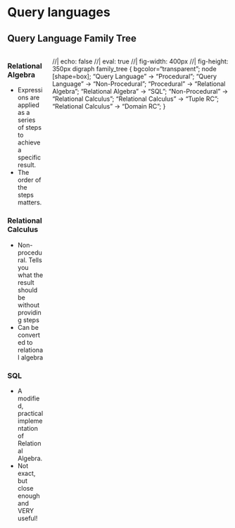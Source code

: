 
# Query languages

## Query Language Family Tree

:::: {.columns}
::: {.column}
### Relational Algebra

- Expressions are applied as a series of
steps to achieve a specific result.
- The order of the steps matters.

### Relational Calculus

- Non-procedural.  Tells you what the result
should be without providing steps
- Can be converted to relational algebra

### SQL

- A modified, practical implementation of Relational Algebra.
- Not exact, but close enough and VERY useful!

:::

::: {.column}

//| echo: false
//| eval: true
//| fig-width: 400px
//| fig-height: 350px
digraph family_tree {
    bgcolor="transparent";
    node [shape=box];
    "Query Language" -> "Procedural";
    "Query Language" -> "Non-Procedural";
    "Procedural" -> "Relational Algebra";
    "Relational Algebra" -> "SQL";
    "Non-Procedural" -> "Relational Calculus";
    "Relational Calculus" -> "Tuple RC";
    "Relational Calculus" -> "Domain RC";
}

:::
::::

